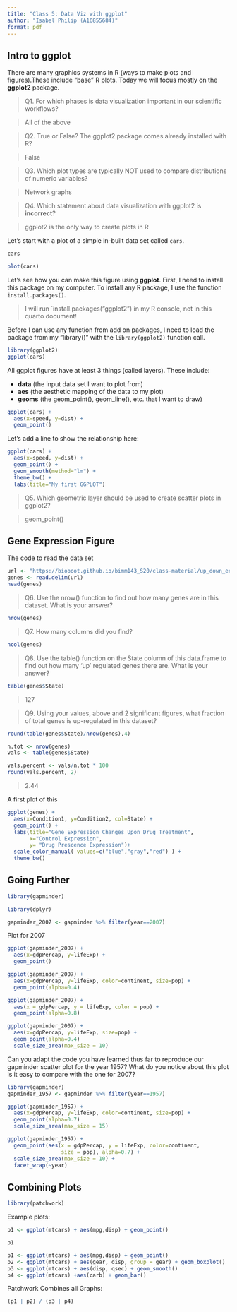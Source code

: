 ```yaml
---
title: "Class 5: Data Viz with ggplot"
author: "Isabel Philip (A16855684)"
format: pdf
---
```


## Intro to ggplot

There are many graphics systems in R (ways to make plots and figures).These include "base" R plots. Today we will focus mostly on the **ggplot2** package. 

> Q1. For which phases is data visualization important in our scientific workflows? 

>All of the above

> Q2. True or False? The ggplot2 package comes already installed with R? 

>False

>Q3. Which plot types are typically NOT used to compare distributions of numeric variables? 

>Network graphs 

>Q4. Which statement about data visualization with ggplot2 is **incorrect**? 

>ggplot2 is the only way to create plots in R

Let's start with a plot of a simple in-built data set called `cars`. 

```r
cars
```

```r
plot(cars)
```

Let's see how you can make this figure using **ggplot**. First, I need to install this package on my computer. To install any R package, I use the function `install.packages()`. 

> I will run `install.packages("ggplot2") in my R console, not in this quarto document!

Before I can use any function from add on packages, I need to load the package from my "library()" with the `library(ggplot2)` function call. 

```r
library(ggplot2)
ggplot(cars)
```

All ggplot figures have at least 3 things (called layers). These include:

- **data** (the input data set I want to plot from)
- **aes** (the aesthetic mapping of the data to my plot)
- **geoms** (the geom_point(), geom_line(), etc. that I want to draw)

```r
ggplot(cars) + 
  aes(x=speed, y=dist) +
  geom_point()
```

Let's add a line to show the relationship here:

```r
ggplot(cars) + 
  aes(x=speed, y=dist) +
  geom_point() +
  geom_smooth(method="lm") +
  theme_bw() +
  labs(title="My first GGPLOT")
```

>Q5. Which geometric layer should be used to create scatter plots in ggplot2? 

>geom_point()

## Gene Expression Figure

The code to read the data set

```r
url <- "https://bioboot.github.io/bimm143_S20/class-material/up_down_expression.txt"
genes <- read.delim(url)
head(genes)
```
> Q6. Use the nrow() function to find out how many genes are in this dataset. What is your answer? 

```r
nrow(genes)
```
> Q7. How many columns did you find?

```r
ncol(genes)
```
>Q8. Use the table() function on the State column of this data.frame to find out how many ‘up’ regulated genes there are. What is your answer?

```r
table(genes$State)
```

>127

> Q9. Using your values, above and 2 significant figures, what fraction of total genes is up-regulated in this dataset? 

```r
round(table(genes$State)/nrow(genes),4)
```

```r
n.tot <- nrow(genes)
vals <- table(genes$State)

vals.percent <- vals/n.tot * 100
round(vals.percent, 2)
```

>2.44


A first plot of this 
```r
ggplot(genes) +
  aes(x=Condition1, y=Condition2, col=State) +
  geom_point() +
  labs(title="Gene Expression Changes Upon Drug Treatment", 
       x="Control Expression", 
       y= "Drug Prescence Expression")+
  scale_color_manual( values=c("blue","gray","red") ) +
  theme_bw()
```

## Going Further
```r
library(gapminder)

library(dplyr)

gapminder_2007 <- gapminder %>% filter(year==2007)
```

Plot for 2007
```r
ggplot(gapminder_2007) +
  aes(x=gdpPercap, y=lifeExp) +
  geom_point()
```


```r
ggplot(gapminder_2007) +
  aes(x=gdpPercap, y=lifeExp, color=continent, size=pop) +
  geom_point(alpha=0.4)
```

```r
ggplot(gapminder_2007) + 
  aes(x = gdpPercap, y = lifeExp, color = pop) +
  geom_point(alpha=0.8)
```

```r
ggplot(gapminder_2007) +
  aes(x=gdpPercap, y=lifeExp, size=pop) +
  geom_point(alpha=0.4)
  scale_size_area(max_size = 10)
```
Can you adapt the code you have learned thus far to reproduce our gapminder scatter plot for the year 1957? What do you notice about this plot is it easy to compare with the one for 2007?

```r
library(gapminder)
gapminder_1957 <- gapminder %>% filter(year==1957)
```

```r
ggplot(gapminder_1957) +
  aes(x=gdpPercap, y=lifeExp, color=continent, size=pop) +
  geom_point(alpha=0.7)
  scale_size_area(max_size = 15)
```

```r
ggplot(gapminder_1957) + 
  geom_point(aes(x = gdpPercap, y = lifeExp, color=continent,
                 size = pop), alpha=0.7) + 
  scale_size_area(max_size = 10) +
  facet_wrap(~year)
```

## Combining Plots
```r
library(patchwork)
```

Example plots:
```r
p1 <- ggplot(mtcars) + aes(mpg,disp) + geom_point()
```

```r
p1
```

```r
p1 <- ggplot(mtcars) + aes(mpg,disp) + geom_point()
p2 <- ggplot(mtcars) + aes(gear, disp, group = gear) + geom_boxplot()
p3 <- ggplot(mtcars) + aes(disp, qsec) + geom_smooth()
p4 <- ggplot(mtcars) +aes(carb) + geom_bar()
```

Patchwork Combines all Graphs: 
```r
(p1 | p2) / (p3 | p4)
```